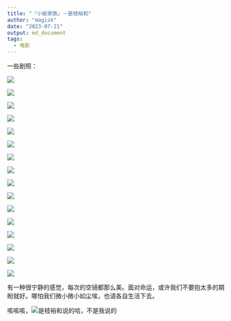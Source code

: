 ```yaml
---
title: "『小偷家族』－是枝裕和"
author: "magisk"
date: "2023-07-21"
output: md_document
tags:
  - 电影
---
```


<!--more-->

一些剧照：

![](/images/小偷家族－是枝裕和/屏幕截图%202023-07-20%20220617.png)

![](/images/小偷家族－是枝裕和/屏幕截图%202023-07-20%20220801.png)

![](/images/小偷家族－是枝裕和/屏幕截图%202023-07-20%20221236.png)

![](/images/小偷家族－是枝裕和/屏幕截图%202023-07-20%20221837.png)

![](/images/小偷家族－是枝裕和/屏幕截图%202023-07-20%20222847.png)

![](/images/小偷家族－是枝裕和/屏幕截图%202023-07-20%20224417.png)

![](/images/小偷家族－是枝裕和/屏幕截图%202023-07-20%20225826.png)

![](/images/小偷家族－是枝裕和/屏幕截图%202023-07-20%20225900.png)

![](/images/小偷家族－是枝裕和/屏幕截图%202023-07-20%20231834.png)

![](/images/小偷家族－是枝裕和/屏幕截图%202023-07-20%20232001.png)

![](/images/小偷家族－是枝裕和/屏幕截图%202023-07-20%20232435.png)

![](/images/小偷家族－是枝裕和/屏幕截图%202023-07-20%20232628.png)

![](/images/小偷家族－是枝裕和/屏幕截图%202023-07-20%20235907.png)

![](/images/小偷家族－是枝裕和/屏幕截图%202023-07-21%20000111.png)

![](/images/小偷家族－是枝裕和/屏幕截图%202023-07-21%20000348.png)

![](/images/小偷家族－是枝裕和/屏幕截图%202023-07-21%20000541.png)

有一种很宁静的感觉，每次的空镜都那么美。面对命运，或许我们不要抱太多的期盼就好。哪怕我们微小微小如尘埃，也请各自生活下去。

咳咳咳，![](/images/小偷家族－是枝裕和/屏幕截图%202023-07-20%20232140.png)是枝裕和说的哈，不是我说的
